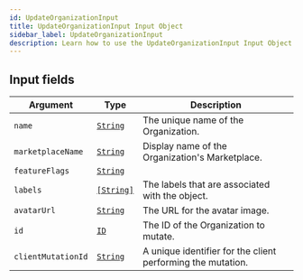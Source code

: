 ```yaml
---
id: UpdateOrganizationInput
title: UpdateOrganizationInput Input Object
sidebar_label: UpdateOrganizationInput
description: Learn how to use the UpdateOrganizationInput Input Object for Prismatic's API.
---
```


## Input fields

| Argument           | Type                                       | Description                                                 |
| ------------------ | ------------------------------------------ | ----------------------------------------------------------- |
| `name`             | [`String`](api/schema/scalar/String.mdx)   | The unique name of the Organization.                        |
| `marketplaceName`  | [`String`](api/schema/scalar/String.mdx)   | Display name of the Organization's Marketplace.             |
| `featureFlags`     | [`String`](api/schema/scalar/String.mdx)   |                                                             |
| `labels`           | [`[String]`](api/schema/scalar/String.mdx) | The labels that are associated with the object.             |
| `avatarUrl`        | [`String`](api/schema/scalar/String.mdx)   | The URL for the avatar image.                               |
| `id`               | [`ID`](api/schema/scalar/ID.mdx)           | The ID of the Organization to mutate.                       |
| `clientMutationId` | [`String`](api/schema/scalar/String.mdx)   | A unique identifier for the client performing the mutation. |
